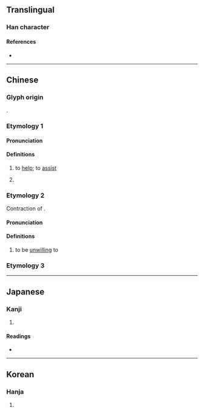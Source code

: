 {{character info}}
==Translingual==

===Han character===
{{Han char|rn=9|rad=人|as=08|sn=10|four=27220|canj=OBB|ids=⿰亻朋}}

====References====
* {{Han ref|kx=0108.010|dkj=00772|dj=0229.120|hdz=10181.050|uh=5017|ud=20503|bh=D0D6|bd=53462}}

----

==Chinese==
{{zh-forms}}

===Glyph origin===
{{Han etym}}
{{Han compound|人|朋|ls=psc|c1=s|c2=p|t1=person}}.

===Etymology 1===
{{rfe|zh|related to {{zh-l|朋}}?}}

====Pronunciation====
{{zh-pron
|m=péng
|c=pang4
|mc=1+3
|oc=2+3
|ma=y
|cat=v
}}

====Definitions====
{{zh-hanzi}}

# {{zh-hg}} to [[help]]; to [[assist]]
# {{surname|zh}}

===Etymology 2===
Contraction of {{ltc-l|不肯|id=3,1}}.

====Pronunciation====
{{zh-pron
|m=pěng
|mc=2
|oc=1
|cat=v
}}

====Definitions====
{{zh-hanzi}}

# {{zh-hg}} to be [[unwilling]] to

===Etymology 3===
{{zh-see|憑|v}}

----

==Japanese==

===Kanji===
{{ja-kanji|grade=|rs=人08}}

# {{rfdef|ja|sort=人08}}

====Readings====
* {{ja-readings|on=[[ほう]] (hō), [[ぼう]] (bō)|kun=[[たすける]] (tasukeru), [[ゆだねる]] (yudaneru), [[よせる]] (yoseru)}}

----

==Korean==

===Hanja===
{{ko-hanja|hangeul=붕|rv=bung|mr=pung}}

# {{rfdef|ko|sort=人08}}